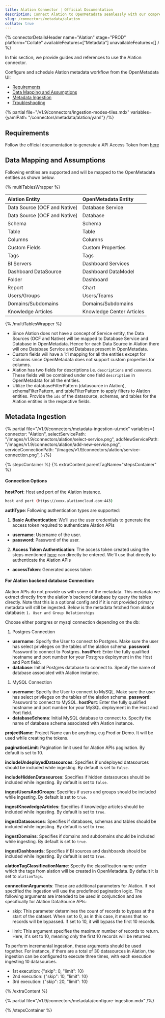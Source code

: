 ```yaml
---
title: Alation Connector | Official Documentation
description: Connect Alation to OpenMetadata seamlessly with our comprehensive connector guide. Learn setup, configuration, and metadata synchronization steps.
slug: /connectors/metadata/alation
collate: true
---
```






{% connectorDetailsHeader
name="Alation"
stage="PROD"
platform="Collate"
availableFeatures=["Metadata"]
unavailableFeatures=[]
/ %}


In this section, we provide guides and references to use the Alation connector.

Configure and schedule Alation metadata workflow from the OpenMetadata UI:

- [Requirements](#requirements)
- [Data Mapping and Assumptions](#data-mapping-and-assumptions)
- [Metadata Ingestion](#metadata-ingestion)
- [Troubleshooting](/connectors/metadata/alation/troubleshooting)

{% partial file="/v1.9/connectors/ingestion-modes-tiles.mdx" variables={yamlPath: "/connectors/metadata/alation/yaml"} /%}

<ExternalIngestionDeployment />

## Requirements

Follow the official documentation to generate a API Access Token from [here](https://developer.alation.com/dev/docs/authentication-into-alation-apis#create-an-api-access-token)

## Data Mapping and Assumptions

Following entities are supported and will be mapped to the OpenMetadata entities as shown below.

{% multiTablesWrapper %}

| Alation Entity               | OpenMetadata Entity          |
| :----------------------------| :--------------------------- |
| Data Source (OCF and Native) | Database Service             |
| Data Source (OCF and Native) | Database                     |
| Schema                       | Schema                       |
| Table                        | Table                        |
| Columns                      | Columns                      |
| Custom Fields                | Custom Properties            |
| Tags                         | Tags                         |
| BI Servers                   | Dashboard Services           |
| Dashboard DataSource         | Dashboard DataModel          |
| Folder                       | Dashboard                    |
| Report                       | Chart                        |
| Users/Groups                 | Users/Teams                  |
| Domains/Subdomains           | Domains/Subdomains           |
| Knowledge Articles           | Knowledge Center Articles    |

{% /multiTablesWrapper %}

- Since Alation does not have a concept of Service entity, the Data Sources (OCF and Native) will be mapped to Database Service and Database in OpenMetadata. Hence for each Data Source in Alation there will one Database Service and Database present in OpenMetadata.
- Custom fields will have a 1:1 mapping for all the entities except for Columns since OpenMetadata does not support custom properties for columns.
- Alation has two fields for descriptions i.e. `descriptions` and `comments`. These fields will be combined under one field `description` in OpenMetadata for all the entities.
- Utilize the databaseFilterPattern (datasource in Alation), schemaFilterPattern, and tableFilterPattern to apply filters to Alation entities. Provide the `ids` of the datasource, schemas, and tables for the Alation entities in the respective fields.

## Metadata Ingestion

{% partial
  file="/v1.9/connectors/metadata-ingestion-ui.mdx"
  variables={
    connector: "Alation",
    selectServicePath: "/images/v1.9/connectors/alation/select-service.png",
    addNewServicePath: "/images/v1.9/connectors/alation/add-new-service.png",
    serviceConnectionPath: "/images/v1.9/connectors/alation/service-connection.png",
  }
/%}

{% stepsContainer %}
{% extraContent parentTagName="stepsContainer" %}

#### Connection Options

**hostPort**: Host and port of the Alation instance.

```bash
host and port (https://xxxx.alationcloud.com:443)
```

**authType**: Following authentication types are supported:
1. **Basic Authentication**:
We'll use the user credentials to generate the access token required to authenticate Alation APIs
- **username**: Username of the user.
- **password**: Password of the user.

2. **Access Token Authentication**:
The access token created using the steps mentioned [here](https://developer.alation.com/dev/docs/authentication-into-alation-apis#create-an-api-access-token) can directly be entered. We'll use that directly to authenticate the Alation APIs
- **accessToken**: Generated access token

#### For Alation backend database Connection:

Alation APIs do not provide us with some of the metadata. This metadata we extract directly from the alation's backend database by query the tables directly.
Note that this is a optional config and if it is not provided primary metadata will still be ingested.
Below is the metadata fetched from alation database:
`1. User and Group Relationships`

Choose either postgres or mysql connection depending on the db:
1. Postgres Connection
- **username**: Specify the User to connect to Postgres. Make sure the user has select privileges on the tables of the alation schema.
**password**: Password to connect to Postgres.
**hostPort**: Enter the fully qualified hostname and port number for your Postgres deployment in the Host and Port field.
- **database**: Initial Postgres database to connect to. Specify the name of database associated with Alation instance.

1. MySQL Connection
- **username**: Specify the User to connect to MySQL. Make sure the user has select privileges on the tables of the alation schema.
**password**: Password to connect to MySQL.
**hostPort**: Enter the fully qualified hostname and port number for your MySQL deployment in the Host and Port field.
- **databaseSchema**: Initial MySQL database to connect to. Specify the name of database schema associated with Alation instance.

**projectName**: Project Name can be anything. e.g Prod or Demo. It will be used while creating the tokens.

**paginationLimit**: Pagination limit used for Alation APIs pagination. By default is set to 10.

**includeUndeployedDatasources**: Specifies if undeployed datasources should be included while ingesting. By default is set to `false`.

**includeHiddenDatasources**: Specifies if hidden datasources should be included while ingesting. By default is set to `false`.

**ingestUsersAndGroups**: Specifies if users and groups should be included while ingesting. By default is set to `true`.

**ingestKnowledgeArticles**: Specifies if knowledge articles should be included while ingesting. By default is set to `true`.

**ingestDatasources**: Specifies if databases, schemas and tables should be included while ingesting. By default is set to `true`.

**ingestDomains**: Specifies if domains and subdomains should be included while ingesting. By default is set to `true`.

**ingestDashboards**: Specifies if BI sources and dashboards should be included while ingesting. By default is set to `true`.

**alationTagClassificationName**: Specify the classification name under which the tags from alation will be created in OpenMetadata. By default it is set to `alationTags`.

**connectionArguments**: These are additional parameters for Alation. If not specified the ingestion will use the predefined pagination logic.
The following arguments are intended to be used in conjunction and are specifically for Alation DataSource APIs:
- skip: This parameter determines the count of records to bypass at the start of the dataset. When set to 0, as in this case, it means that no records will be bypassed. If set to 10, it will bypass the first 10 records.

- limit: This argument specifies the maximum number of records to return. Here, it's set to 10, meaning only the first 10 records will be returned.

To perform incremental ingestion, these arguments should be used together. For instance, if there are a total of 30 datasources in Alation, the ingestion can be configured to execute three times, with each execution ingesting 10 datasources. 
- 1st execution: {"skip": 0, "limit": 10}
- 2nd execution: {"skip": 10, "limit": 10}
- 3rd execution: {"skip": 20, "limit": 10}


<AdvancedConfiguration />

{% /extraContent %}

<TestConnection />

{% partial file="/v1.9/connectors/metadata/configure-ingestion.mdx" /%}

<IngestionScheduleAndDeploy />

{% /stepsContainer %}

